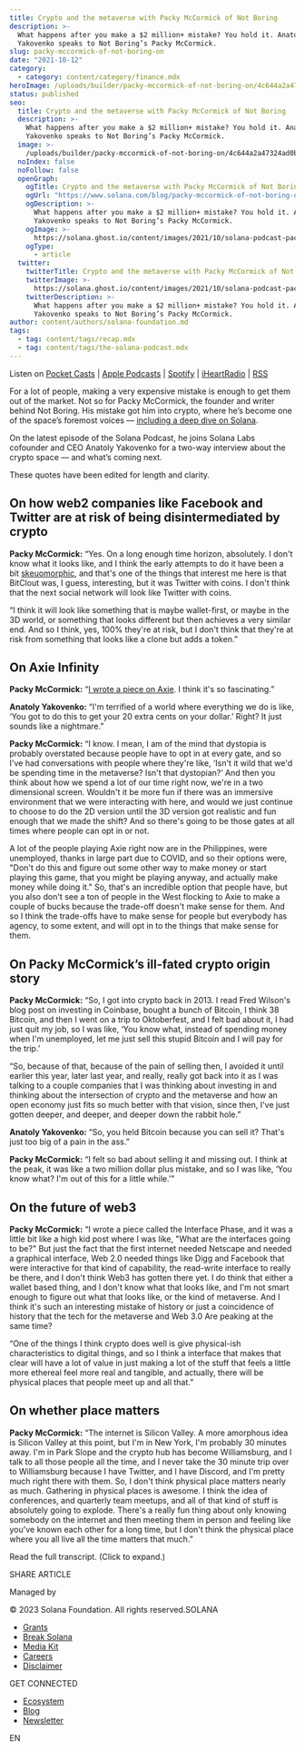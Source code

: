 ```yaml
---
title: Crypto and the metaverse with Packy McCormick of Not Boring
description: >-
  What happens after you make a $2 million+ mistake? You hold it. Anatoly
  Yakovenko speaks to Not Boring’s Packy McCormick.
slug: packy-mccormick-of-not-boring-on
date: "2021-10-12"
category:
  - category: content/category/finance.mdx
heroImage: /uploads/builder/packy-mccormick-of-not-boring-on/4c644a2a47324ad0b246ba8e6d0acdea.png
status: published
seo:
  title: Crypto and the metaverse with Packy McCormick of Not Boring
  description: >-
    What happens after you make a $2 million+ mistake? You hold it. Anatoly
    Yakovenko speaks to Not Boring’s Packy McCormick.
  image: >-
    /uploads/builder/packy-mccormick-of-not-boring-on/4c644a2a47324ad0b246ba8e6d0acdea.png
  noIndex: false
  noFollow: false
  openGraph:
    ogTitle: Crypto and the metaverse with Packy McCormick of Not Boring
    ogUrl: "https://www.solana.com/blog/packy-mccormick-of-not-boring-on"
    ogDescription: >-
      What happens after you make a $2 million+ mistake? You hold it. Anatoly
      Yakovenko speaks to Not Boring’s Packy McCormick.
    ogImage: >-
      https://solana.ghost.io/content/images/2021/10/solana-podcast-packy-mccormick-not-boring-2.png
    ogType:
      - article
  twitter:
    twitterTitle: Crypto and the metaverse with Packy McCormick of Not Boring
    twitterImage: >-
      https://solana.ghost.io/content/images/2021/10/solana-podcast-packy-mccormick-not-boring-2.png
    twitterDescription: >-
      What happens after you make a $2 million+ mistake? You hold it. Anatoly
      Yakovenko speaks to Not Boring’s Packy McCormick.
author: content/authors/solana-foundation.md
tags:
  - tag: content/tags/recap.mdx
  - tag: content/tags/the-solana-podcast.mdx
---
```


Listen on [Pocket Casts](https://pca.st/js84742w?ref=solana.ghost.io) | [Apple Podcasts](https://podcasts.apple.com/us/podcast/the-solana-podcast/id1476353378?ref=solana.ghost.io) | [Spotify](https://open.spotify.com/show/5m24z58eqLGgxMLHHxNCwV?si=7juEuEAWTdmscwa7yUAyUw&dl_branch=1&ref=solana.ghost.io) | [iHeartRadio](https://www.iheart.com/podcast/269-no-sharding-the-solana-pod-54152133/?ref=solana.ghost.io) | [RSS](https://feeds.simplecast.com/W1NI2v3Z?ref=solana.ghost.io)

For a lot of people, making a very expensive mistake is enough to get them out of the market. Not so for Packy McCormick, the founder and writer behind Not Boring. His mistake got him into crypto, where he’s become one of the space’s foremost voices — [including a deep dive on Solana](https://www.notboring.co/p/solana-summer?ref=solana.ghost.io).

On the latest episode of the Solana Podcast, he joins Solana Labs cofounder and CEO Anatoly Yakovenko for a two-way interview about the crypto space — and what’s coming next.

These quotes have been edited for length and clarity.

## **On how web2 companies like Facebook and Twitter are at risk of being disintermediated by crypto**

**Packy McCormick:** “Yes. On a long enough time horizon, absolutely. I don't know what it looks like, and I think the early attempts to do it have been a bit [skeuomorphic](https://en.wikipedia.org/wiki/Skeuomorph?ref=solana.ghost.io), and that's one of the things that interest me here is that BitClout was, I guess, interesting, but it was Twitter with coins. I don't think that the next social network will look like Twitter with coins.

“I think it will look like something that is maybe wallet-first, or maybe in the 3D world, or something that looks different but then achieves a very similar end. And so I think, yes, 100% they're at risk, but I don't think that they're at risk from something that looks like a clone but adds a token.”

## **On Axie Infinity**

**Packy McCormick:** “[I wrote a piece on Axie](https://www.notboring.co/p/infinity-revenue-infinity-possibilities?ref=solana.ghost.io). I think it's so fascinating.”

**Anatoly Yakovenko:** “I'm terrified of a world where everything we do is like, ‘You got to do this to get your 20 extra cents on your dollar.’ Right? It just sounds like a nightmare.”

**Packy McCormick:** “I know. I mean, I am of the mind that dystopia is probably overstated because people have to opt in at every gate, and so I've had conversations with people where they're like, ‘Isn't it wild that we'd be spending time in the metaverse? Isn't that dystopian?’ And then you think about how we spend a lot of our time right now, we're in a two dimensional screen. Wouldn't it be more fun if there was an immersive environment that we were interacting with here, and would we just continue to choose to do the 2D version until the 3D version got realistic and fun enough that we made the shift? And so there's going to be those gates at all times where people can opt in or not.

A lot of the people playing Axie right now are in the Philippines, were unemployed, thanks in large part due to COVID, and so their options were, "Don't do this and figure out some other way to make money or start playing this game, that you might be playing anyway, and actually make money while doing it." So, that's an incredible option that people have, but you also don't see a ton of people in the West flocking to Axie to make a couple of bucks because the trade-off doesn't make sense for them. And so I think the trade-offs have to make sense for people but everybody has agency, to some extent, and will opt in to the things that make sense for them.

## **On Packy McCormick’s ill-fated crypto origin story**

**Packy McCormick:** “So, I got into crypto back in 2013. I read Fred Wilson's blog post on investing in Coinbase, bought a bunch of Bitcoin, I think 38 Bitcoin, and then I went on a trip to Oktoberfest, and I felt bad about it, I had just quit my job, so I was like, ‘You know what, instead of spending money when I'm unemployed, let me just sell this stupid Bitcoin and I will pay for the trip.’

“So, because of that, because of the pain of selling then, I avoided it until earlier this year, later last year, and really, really got back into it as I was talking to a couple companies that I was thinking about investing in and thinking about the intersection of crypto and the metaverse and how an open economy just fits so much better with that vision, since then, I've just gotten deeper, and deeper, and deeper down the rabbit hole.”

**Anatoly Yakovenko:** “So, you held Bitcoin because you can sell it? That's just too big of a pain in the ass.”

**Packy McCormick:** “I felt so bad about selling it and missing out. I think at the peak, it was like a two million dollar plus mistake, and so I was like, ‘You know what? I'm out of this for a little while.’”

## **On the future of web3**

**Packy McCormick:** “I wrote a piece called the Interface Phase, and it was a little bit like a high kid post where I was like, "What are the interfaces going to be?" But just the fact that the first internet needed Netscape and needed a graphical interface, Web 2.0 needed things like Digg and Facebook that were interactive for that kind of capability, the read-write interface to really be there, and I don't think Web3 has gotten there yet. I do think that either a wallet based thing, and I don't know what that looks like, and I'm not smart enough to figure out what that looks like, or the kind of metaverse. And I think it's such an interesting mistake of history or just a coincidence of history that the tech for the metaverse and Web 3.0 Are peaking at the same time?

“One of the things I think crypto does well is give physical-ish characteristics to digital things, and so I think a interface that makes that clear will have a lot of value in just making a lot of the stuff that feels a little more ethereal feel more real and tangible, and actually, there will be physical places that people meet up and all that.”

## **On whether place matters**

**Packy McCormick:** “The internet is Silicon Valley. A more amorphous idea is Silicon Valley at this point, but I'm in New York, I'm probably 30 minutes away. I'm in Park Slope and the crypto hub has become Williamsburg, and I talk to all those people all the time, and I never take the 30 minute trip over to Williamsburg because I have Twitter, and I have Discord, and I'm pretty much right there with them. So, I don't think physical place matters nearly as much. Gathering in physical places is awesome. I think the idea of conferences, and quarterly team meetups, and all of that kind of stuff is absolutely going to explode. There's a really fun thing about only knowing somebody on the internet and then meeting them in person and feeling like you've known each other for a long time, but I don't think the physical place where you all live all the time matters that much.”

Read the full transcript. (Click to expand.)

SHARE ARTICLE

Managed by

© 2023 Solana Foundation. All rights reserved.SOLANA

- [Grants](https://solana.org/grants)
- [Break Solana](https://break.solana.com/)
- [Media Kit](https://solana.com/branding)
- [Careers](https://jobs.solana.com/)
- [Disclaimer](https://solana.com/tos)

GET CONNECTED

- [Ecosystem](https://solana.com/ecosystem)
- [Blog](https://solana.com/news)
- [Newsletter](https://solana.com/newsletter)

EN
